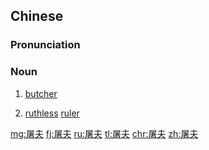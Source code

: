 ==Chinese==
{{zh-forms}}

===Pronunciation===
{{zh-pron
|m=túfū
|c=tou4 fu1
|mn=qz:tó͘-hu/tw,xm,zz:tô͘-hu
|cat=n
}}

===Noun===
{{zh-noun}}

# {{lb|zh|old}} [[butcher]]
# [[ruthless]] [[ruler]]

[[mg:屠夫]]
[[fj:屠夫]]
[[ru:屠夫]]
[[tl:屠夫]]
[[chr:屠夫]]
[[zh:屠夫]]